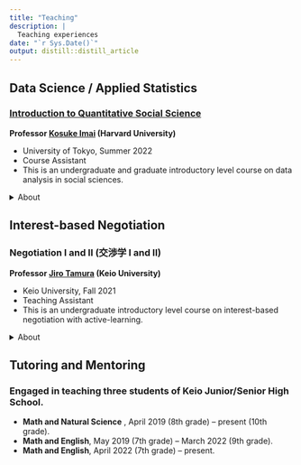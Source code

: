 ```yaml
---
title: "Teaching"
description: |
  Teaching experiences
date: "`r Sys.Date()`"
output: distill::distill_article
---
```


## Data Science / Applied Statistics
### [Introduction to Quantitative Social Science](https://kosukeimai.github.io/qss-todai/)
**Professor [Kosuke Imai](https://imai.fas.harvard.edu) (Harvard University)**

* University of Tokyo, Summer 2022
* Course Assistant
* This is an undergraduate and graduate introductory level course on data analysis in social sciences. 

<details>
<summary>About</summary>
Would universal health insurance improve the health of the poor? 
Do patterns of arrests in US cities show evidence of racial profiling? 
What accounts for who votes and their choice of candidates?

This course will teach students how to address these and other social science questions by analyzing quantitative data. 
The course introduces basic principles of statistical inference and programming skills for data analysis. 

The goal is to provide students with the foundation necessary to analyze data in their own research and to become critical consumers of statistical claims made in the news media, in policy reports, and in academic research
</details>

## Interest-based Negotiation
### Negotiation I and II (交渉学 I and II)
**Professor [Jiro Tamura](https://jirotamura.themedia.jp) (Keio University)**

* Keio University, Fall 2021
* Teaching Assistant
* This is an undergraduate introductory level course on interest-based negotiation with active-learning. 

<details>
<summary>About</summary>
Negotiation is a systematically organized methodology to overcome conflicts and effectively reach an agreement. 
In this course we will cover topics such as negotiation strategies based on logical thinking, handling cognitive biases due to emotions and heuristics, methodology for creating decision branches for effective consensus building, effective management of negotiation processes, multi-party negotiation, negotiation based on game theory, and methodology of conflict management used to resolve global conflicts and disputes. 
In addition to the lectures, students will actively work on practical exercises such as group works and role-play simulation.

</details>

## Tutoring and Mentoring
### Engaged in teaching three students of Keio Junior/Senior High School.

* **Math and Natural Science** , April 2019 (8th grade) -- present (10th grade).
* **Math and English**, May 2019 (7th grade) -- March 2022 (9th grade).
* **Math and English**, April 2022 (7th grade) -- present.
